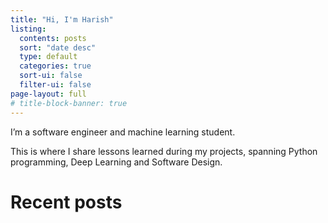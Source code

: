 ```yaml
---
title: "Hi, I'm Harish"
listing:
  contents: posts
  sort: "date desc"
  type: default
  categories: true
  sort-ui: false
  filter-ui: false
page-layout: full
# title-block-banner: true
---
```


I’m a software engineer and machine learning student.

This is where I share lessons learned during my projects, spanning Python programming, Deep Learning and Software Design.

# Recent posts